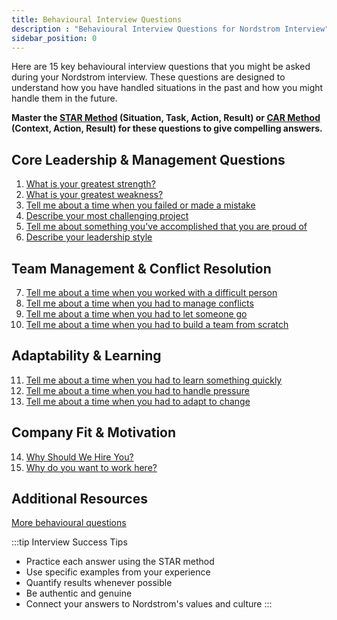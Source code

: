 ```yaml
---
title: Behavioural Interview Questions
description : "Behavioural Interview Questions for Nordstrom Interview"
sidebar_position: 0
---
```


Here are 15 key behavioural interview questions that you might be asked during your Nordstrom interview. These questions are designed to understand how you have handled situations in the past and how you might handle them in the future.

**Master the [STAR Method](https://www.themuse.com/advice/star-interview-method) (Situation, Task, Action, Result) or [CAR Method](https://www.indeed.com/career-advice/interviewing/car-method-interview) (Context, Action, Result) for these questions to give compelling answers.**

## Core Leadership & Management Questions

1. [What is your greatest strength?](./greatest-strength.mdx)
2. [What is your greatest weakness?](./greatest-weakness.mdx)
3. [Tell me about a time when you failed or made a mistake](./failed.mdx)
4. [Describe your most challenging project](./challenging-project.mdx)
5. [Tell me about something you've accomplished that you are proud of](./accomplished.mdx)
6. [Describe your leadership style](./leadership.mdx)

## Team Management & Conflict Resolution

7. [Tell me about a time when you worked with a difficult person](./difficult-person.mdx)
8. [Tell me about a time when you had to manage conflicts](./conflict-management.mdx)
9. [Tell me about a time when you had to let someone go](./letting-someone-go.mdx)
10. [Tell me about a time when you had to build a team from scratch](./building-team.mdx)

## Adaptability & Learning

11. [Tell me about a time when you had to learn something quickly](./learning-quickly.mdx)
12. [Tell me about a time when you had to handle pressure](./handling-pressure.mdx)
13. [Tell me about a time when you had to adapt to change](./adapting-to-change.mdx)

## Company Fit & Motivation

14. [Why Should We Hire You?](./why-hire-you.mdx)
15. [Why do you want to work here?](./why-work-here.mdx)

## Additional Resources

[More behavioural questions](https://www.tryexponent.com/questions?type=behavioral&ref=pramp&utm_source=drip-pramp&utm_medium=email&utm_campaign=Pramp+Interest+Campaign&utm_content=Day+5%3A+The+behavioral+questions+you+need+to+know)

:::tip Interview Success Tips
- Practice each answer using the STAR method
- Use specific examples from your experience
- Quantify results whenever possible
- Be authentic and genuine
- Connect your answers to Nordstrom's values and culture
:::
